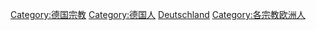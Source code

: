 [[Category:德国宗教|Category:德国宗教]]
[[Category:德国人|Category:德国人]]
[[Category:依宗教劃分的各國籍信徒|Deutschland]]
[[Category:各宗教欧洲人|Category:各宗教欧洲人]]